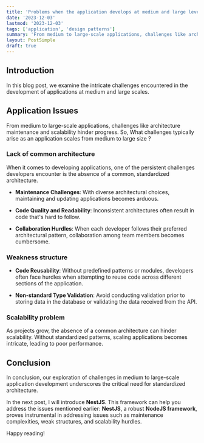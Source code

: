 ```yaml
---
title: 'Problems when the application develops at medium and large levels'
date: '2023-12-03'
lastmod: '2023-12-03'
tags: ['application', 'design patterns']
summary: 'From medium to large-scale applications, challenges like architecture maintenance and scalability hinder progress.'
layout: PostSimple
draft: true
---
```



## Introduction

In this blog post, we examine the intricate challenges encountered in the development of applications at medium and large scales.

## Application Issues

From medium to large-scale applications, challenges like architecture maintenance and scalability hinder progress. So, What challenges typically arise as an application scales from medium to large size ?

### Lack of common architecture

When it comes to developing applications, one of the persistent challenges developers encounter is the absence of a common, standardized architecture.

- **Maintenance Challenges**: With diverse architectural choices, maintaining and updating applications becomes arduous.

- **Code Quality and Readability**: Inconsistent architectures often result in code that's hard to follow.

- **Collaboration Hurdles**: When each developer follows their preferred architectural pattern, collaboration among team members becomes cumbersome.

### Weakness structure

- **Code Reusability**: Without predefined patterns or modules, developers often face hurdles when attempting to reuse code across different sections of the application.

- **Non-standard Type Validation**: Avoid conducting validation prior to storing data in the database or validating the data received from the API.

### Scalability problem

As projects grow, the absence of a common architecture can hinder scalability. Without standardized patterns, scaling applications becomes intricate, leading to poor performance.

## Conclusion

In conclusion, our exploration of challenges in medium to large-scale application development underscores the critical need for standardized architecture.

In the next post, I will introduce **NestJS**. This framework can help you address the issues mentioned earlier: **NestJS**, a robust **NodeJS framework**, proves instrumental in addressing issues such as maintenance complexities, weak structures, and scalability hurdles.

Happy reading! <Twemoji emoji="clinking-beer-mugs" />
